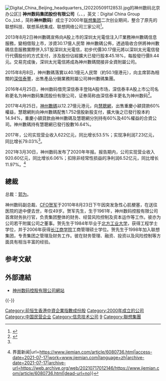 {{Infobox Company 
| company_name     = 神州数码集团股份有限公司
| company_name_en  = Digital China Group Co.,Ltd.
| company_logo     = 
| company_type     = [[上市公司|上市公司]]
| traded_as        = {{sehk|0861}}<br />{{twse|910861}}<br />{{szse|000034}}
| foundation       = 2000年
| location         = {{CHN}}[[广东省|广东省]][[深圳市|深圳市]]
| key_people       = [[董事长|董事长]]：[[郭为|郭为]]
| industry         = 批发零售
| products         = 
| revenue          = 622亿元（2017年）<ref name=nb>{{cite news|url=http://stock.eastmoney.com/news/1701,20180329850264897.html|title=图解年报:神州数码2017年净利润7.23亿元,同比增长79.03%|date=2018-03-29|publisher=东方财富网|accessdate=2018-08-16|archive-date=2020-08-07|archive-url=https://web.archive.org/web/20200807173645/http://stock.eastmoney.com/news/1701,20180329850264897.html|dead-url=no}}</ref>
| operating_income = 
| net_income       = 7.23亿元（2017年）<ref name=nb/>
| num_employees    = 
| parent           = 
| divisions        = 
| subsid           = 
| homepage         = http://www.digitalchina.com/
| footnotes        = 
}}
[[File:Digital_China_Beijing_headquarters_(20220509112853).jpg|thumb]]的神州数码北京办公区]]
'''神州数码集团股份有限公司'''（{{sehk|0861}}、{{twse|910861}}、{{szse|000034}}，英文：Digital China Group Co.,Ltd.，简称'''神州数码'''）成立于2000年[[联想集团|联想集团]]二次创业期间，整合了原先的联想科技、联想系统集成、联想网络公司三家公司<ref name="ref01">{{cite web|url =http://www.digitalchina.com/Show/czzl.asp|title =神州数码成长之路|publisher =神州数码|accessdate =2008年5月22日|archive-date =2008年11月3日|archive-url =https://web.archive.org/web/20081103090821/http://www.digitalchina.com/show/czzl.asp|dead-url =yes}}</ref>。

2013年8月2日神州數碼宣佈向A股上市的深圳太光電信注入IT業務神州數碼信息服務，變相借殼上市，涉資30.17億人民幣
神州數碼公佈，透過吸收合併將神州數碼信息服務實際併入ST股深圳太光電信，初步代價30.17億元將以深圳太光電信發行代價股份的方式支付，涉及股份佔經擴大已發行股本45.18%，每股發行價9.44元。交易完成後，深圳太光電信將成為神州數碼間接非全資附屬公司。

2015年8月8日，神州數碼落實以40.1億元人民幣（約50.1億港元），向主席郭為相關的[[深信泰豐|深信泰豐]]，出售產品分銷業務附屬公司神州數碼集團。

2016年4月25日，神州数码借壳深信泰丰登陆A股市场，深信泰丰A股上市公司名称更名为神州数码集团股份有限公司，证券简称由深信泰丰更名为神州数码<ref>{{cite news|url=http://www.ce.cn/cysc/tech/gd2012/201604/26/t20160426_10873128.shtml|title=神州数码借壳深信泰丰正式登陆A股|date=2016-04-26|work=京华时报|publisher=中国经济网|accessdate=2018-08-16|archive-date=2020-05-16|archive-url=https://web.archive.org/web/20200516144244/http://www.ce.cn/cysc/tech/gd2012/201604/26/t20160426_10873128.shtml|dead-url=no}}</ref>。

2017年4月25日，[[神州數碼|神州數碼]]以12.27億元港元，向[[慧聰網|慧聰網]]，出售重慶小額貸款60%權益，慧聰網則向神州數碼配售1.752億股新股支付，擴大後之已發行股本約14.94%，重慶小額貸款由神州數碼及慧聰網分別持有60%及40%權益的合資公司。神州數碼持有慧聰網已發行股數16.64%。

2017年，公司实现营业收入622亿元，同比增长53.5%；实现净利润7.23亿元，同比增长79.03%<ref name=nb/>。

2021年3月30日，神州数码发布了2020年年报。报告期内，公司实现营业收入920.60亿元，同比增长6.06%；扣除非经常性损益的净利润6.52亿元，同比增长11.97%。<ref>{{Cite web|title=“不务正业”的神州数码{{!}}界面新闻|url=https://www.jiemian.com/article/6080736.html|access-date=2021-07-17|work=www.jiemian.com|language=zh|archive-date=2021-07-17|archive-url=https://web.archive.org/web/20210717012146/https://www.jiemian.com/article/6080736.html|dead-url=no}}</ref>

== 總裁 ==
总裁：[[郭为|郭为]]。

神州数码副总裁、[[CFO|CFO]][[贺军|贺军]]于2010年8月23日下午因突发急性心肌梗塞，在送往医院的途中便去世，年仅49岁。贺军先生，生于1961年，神州数码控股有限公司首席财务执行官，负责集团整体的财务、经营风险控制及资本运作等工作。彼亦为公司若干附属公司之董事。贺先生于1984年毕业于[[北方工业大学|北方工业大学]]，获得工程学士学位，并于2006年获得[[长江商学院|长江商学院]]工商管理硕士学位。贺先生于1998年加入联想集团，专责集团之管理及财务工作。彼在财务管理、融资、投资以及风险控制等方面具有相当丰富的经验。

== 参考文献 ==
{{Reflist}}

== 外部連結 ==
* [http://www.digitalchina.com/ 神州数码控股有限公司網站] {{Wayback|url=http://www.digitalchina.com/ |date=20210309112233 }}

{{-}}
{{信息技术大公司}}
{{SZSECI}}

[[Category:前恒生香港中資企業指數成份股|Category:前恒生香港中資企業指數成份股]]<!--2001年10月至2005年9月-->
[[Category:2000年成立的公司|Category:2000年成立的公司]]
[[Category:中国民营企业|Category:中国民营企业]]
[[Category:信息技术公司|Category:信息技术公司]]
[[Category:臺灣證券交易所上市公司|9]]
[[Category:聯想集團|Category:聯想集團]]